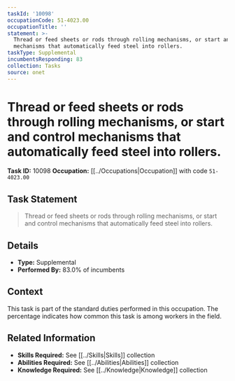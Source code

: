 ```yaml
---
taskId: '10098'
occupationCode: 51-4023.00
occupationTitle: ''
statement: >-
  Thread or feed sheets or rods through rolling mechanisms, or start and control
  mechanisms that automatically feed steel into rollers.
taskType: Supplemental
incumbentsResponding: 83
collection: Tasks
source: onet
---
```

# Thread or feed sheets or rods through rolling mechanisms, or start and control mechanisms that automatically feed steel into rollers.

**Task ID:** 10098
**Occupation:** [[../Occupations|Occupation]] with code `51-4023.00`

## Task Statement

> Thread or feed sheets or rods through rolling mechanisms, or start and control mechanisms that automatically feed steel into rollers.

## Details

- **Type:** Supplemental
- **Performed By:** 83.0% of incumbents

## Context

This task is part of the standard duties performed in this occupation. The percentage indicates how common this task is among workers in the field.

## Related Information

- **Skills Required:** See [[../Skills|Skills]] collection
- **Abilities Required:** See [[../Abilities|Abilities]] collection
- **Knowledge Required:** See [[../Knowledge|Knowledge]] collection
